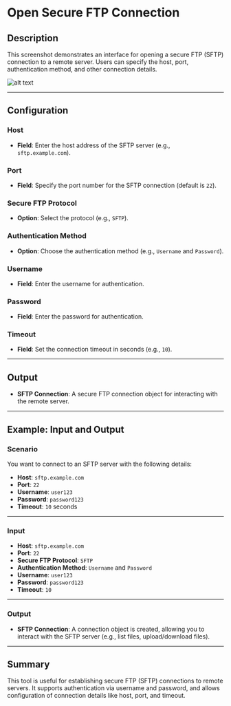 # Open Secure FTP Connection

## Description

This screenshot demonstrates an interface for opening a secure FTP (SFTP) connection to a remote server. Users can specify the host, port, authentication method, and other connection details.

![alt text](../../../assets/ftp/open-secure-ftp-connection.png)

---

## Configuration

### Host

- **Field**: Enter the host address of the SFTP server (e.g., `sftp.example.com`).

### Port

- **Field**: Specify the port number for the SFTP connection (default is `22`).

### Secure FTP Protocol

- **Option**: Select the protocol (e.g., `SFTP`).

### Authentication Method

- **Option**: Choose the authentication method (e.g., `Username` and `Password`).

### Username

- **Field**: Enter the username for authentication.

### Password

- **Field**: Enter the password for authentication.

### Timeout

- **Field**: Set the connection timeout in seconds (e.g., `10`).

---

## Output

- **SFTP Connection**: A secure FTP connection object for interacting with the remote server.

---

## Example: Input and Output

### Scenario

You want to connect to an SFTP server with the following details:

- **Host**: `sftp.example.com`
- **Port**: `22`
- **Username**: `user123`
- **Password**: `password123`
- **Timeout**: `10` seconds

---

### Input

- **Host**: `sftp.example.com`
- **Port**: `22`
- **Secure FTP Protocol**: `SFTP`
- **Authentication Method**: `Username` and `Password`
- **Username**: `user123`
- **Password**: `password123`
- **Timeout**: `10`

---

### Output

- **SFTP Connection**: A connection object is created, allowing you to interact with the SFTP server (e.g., list files, upload/download files).

---

## Summary

This tool is useful for establishing secure FTP (SFTP) connections to remote servers. It supports authentication via username and password, and allows configuration of connection details like host, port, and timeout.